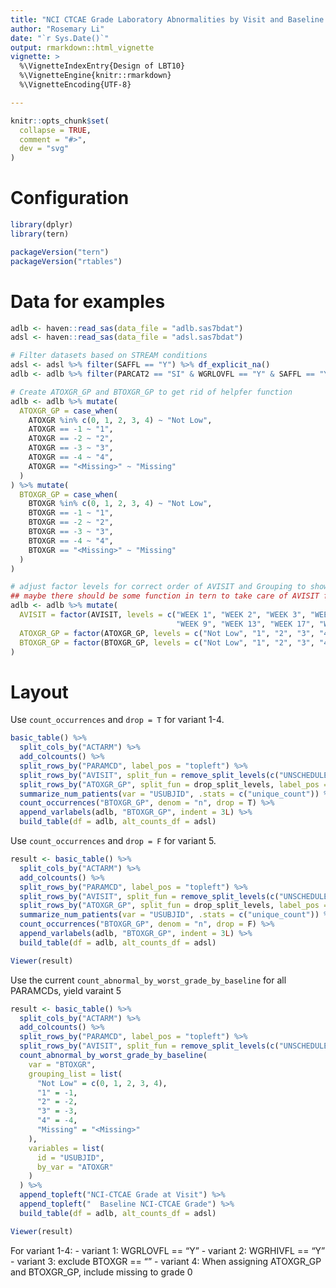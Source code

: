 ```yaml
---
title: "NCI CTCAE Grade Laboratory Abnormalities by Visit and Baseline Grade (LBT13)"
author: "Rosemary Li"
date: "`r Sys.Date()`"
output: rmarkdown::html_vignette
vignette: >
  %\VignetteIndexEntry{Design of LBT10}
  %\VignetteEngine{knitr::rmarkdown}
  %\VignetteEncoding{UTF-8}

---
```


```r
knitr::opts_chunk$set(
  collapse = TRUE,
  comment = "#>",
  dev = "svg"
)
```

Configuration
=============

```r
library(dplyr)
library(tern)

packageVersion("tern")
packageVersion("rtables")
```

Data for examples
=================

```r

adlb <- haven::read_sas(data_file = "adlb.sas7bdat")
adsl <- haven::read_sas(data_file = "adsl.sas7bdat")

# Filter datasets based on STREAM conditions
adsl <- adsl %>% filter(SAFFL == "Y") %>% df_explicit_na()
adlb <- adlb %>% filter(PARCAT2 == "SI" & WGRLOVFL == "Y" & SAFFL == "Y") %>% df_explicit_na()

# Create ATOXGR_GP and BTOXGR_GP to get rid of helpfer function
adlb <- adlb %>% mutate(
  ATOXGR_GP = case_when(
    ATOXGR %in% c(0, 1, 2, 3, 4) ~ "Not Low",
    ATOXGR == -1 ~ "1",
    ATOXGR == -2 ~ "2",
    ATOXGR == -3 ~ "3",
    ATOXGR == -4 ~ "4",
    ATOXGR == "<Missing>" ~ "Missing"
  )
) %>% mutate(
  BTOXGR_GP = case_when(
    BTOXGR %in% c(0, 1, 2, 3, 4) ~ "Not Low",
    BTOXGR == -1 ~ "1",
    BTOXGR == -2 ~ "2",
    BTOXGR == -3 ~ "3",
    BTOXGR == -4 ~ "4",
    BTOXGR == "<Missing>" ~ "Missing"
  )
)

# adjust factor levels for correct order of AVISIT and Grouping to show
## maybe there should be some function in tern to take care of AVISIT factor level according to AVISITN?
adlb <- adlb %>% mutate(
  AVISIT = factor(AVISIT, levels = c("WEEK 1", "WEEK 2", "WEEK 3", "WEEK 4", "WEEK 5", "WEEK 7",
                                     "WEEK 9", "WEEK 13", "WEEK 17", "WEEK 21", "UNSCHEDULED")),
  ATOXGR_GP = factor(ATOXGR_GP, levels = c("Not Low", "1", "2", "3", "4", "Missing")),
  BTOXGR_GP = factor(BTOXGR_GP, levels = c("Not Low", "1", "2", "3", "4", "Missing"))
)
```

Layout
======

Use `count_occurrences` and `drop = T` for variant 1-4.
```r
basic_table() %>%
  split_cols_by("ACTARM") %>%
  add_colcounts() %>%
  split_rows_by("PARAMCD", label_pos = "topleft") %>%
  split_rows_by("AVISIT", split_fun = remove_split_levels(c("UNSCHEDULED")), label_pos = "topleft") %>%
  split_rows_by("ATOXGR_GP", split_fun = drop_split_levels, label_pos = "topleft") %>%
  summarize_num_patients(var = "USUBJID", .stats = c("unique_count")) %>%
  count_occurrences("BTOXGR_GP", denom = "n", drop = T) %>%
  append_varlabels(adlb, "BTOXGR_GP", indent = 3L) %>%
  build_table(df = adlb, alt_counts_df = adsl)
```

Use `count_occurrences` and `drop = F` for variant 5.
```r
result <- basic_table() %>%
  split_cols_by("ACTARM") %>%
  add_colcounts() %>%
  split_rows_by("PARAMCD", label_pos = "topleft") %>%
  split_rows_by("AVISIT", split_fun = remove_split_levels(c("UNSCHEDULED")), label_pos = "topleft") %>%
  split_rows_by("ATOXGR_GP", split_fun = drop_split_levels, label_pos = "topleft") %>%
  summarize_num_patients(var = "USUBJID", .stats = c("unique_count")) %>%
  count_occurrences("BTOXGR_GP", denom = "n", drop = F) %>%
  append_varlabels(adlb, "BTOXGR_GP", indent = 3L) %>%
  build_table(df = adlb, alt_counts_df = adsl)

Viewer(result)
```


Use the current `count_abnormal_by_worst_grade_by_baseline` for all PARAMCDs, yield varaint 5

```r
result <- basic_table() %>%
  split_cols_by("ACTARM") %>%
  add_colcounts() %>%
  split_rows_by("PARAMCD", label_pos = "topleft") %>%
  split_rows_by("AVISIT", split_fun = remove_split_levels(c("UNSCHEDULED")), label_pos = "topleft") %>%
  count_abnormal_by_worst_grade_by_baseline(
    var = "BTOXGR",
    grouping_list = list(
      "Not Low" = c(0, 1, 2, 3, 4),
      "1" = -1,
      "2" = -2,
      "3" = -3,
      "4" = -4,
      "Missing" = "<Missing>"
    ),
    variables = list(
      id = "USUBJID",
      by_var = "ATOXGR"
    )
  ) %>%
  append_topleft("NCI-CTCAE Grade at Visit") %>%
  append_topleft("  Baseline NCI-CTCAE Grade") %>%
  build_table(df = adlb, alt_counts_df = adsl)

Viewer(result)
```


For variant 1-4:
- variant 1: WGRLOVFL == "Y"
- variant 2: WGRHIVFL == "Y"
- variant 3: exclude BTOXGR == "<Missing>"
- variant 4: When assigning ATOXGR_GP and BTOXGR_GP, include missing to grade 0

